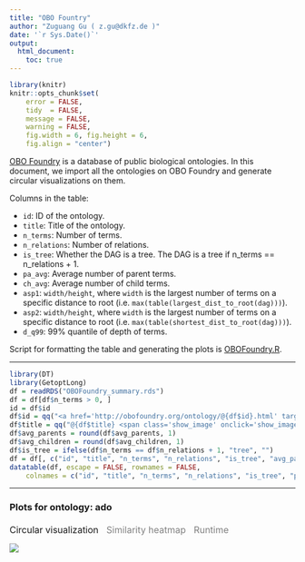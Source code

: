 ```yaml
---
title: "OBO Fountry"
author: "Zuguang Gu ( z.gu@dkfz.de )"
date: '`r Sys.Date()`'
output: 
  html_document:
    toc: true
---
```


```r
library(knitr)
knitr::opts_chunk$set(
    error = FALSE,
    tidy  = FALSE,
    message = FALSE,
    warning = FALSE,
    fig.width = 6, fig.height = 6,
    fig.align = "center")
```

<style>
.main-container {
    max-width: 1200px;
}
.show_image {
    font-size: 0.8em;
}
#image {
    margin-top: 10px;
    margin-bottom: 10px;
}
.show_image {
    text-decoration: underline;
    color: #337ab7;
}
.show_image:hover {
    cursor: pointer;
}
</style>

[OBO Foundry](http://obofoundry.org/) is a database of public biological
ontologies. In this document, we import all the ontologies on OBO Foundry and
generate circular visualizations on them.

Columns in the table:

- `id`: ID of the ontology.
- `title`: Title of the ontology.
- `n_terms`: Number of terms.
- `n_relations`: Number of relations.
- `is_tree`: Whether the DAG is a tree. The DAG is a tree if n_terms == n_relations + 1.
- `pa_avg`: Average number of parent terms.
- `ch_avg`: Average number of child terms.
- `asp1`: `width/height`, where `width` is the largest number of terms on a specific distance to root (i.e. `max(table(largest_dist_to_root(dag)))`).
- `asp2`: `width/height`, where `width` is the largest number of terms on a specific distance to root (i.e. `max(table(shortest_dist_to_root(dag)))`).
- `d_q99`: 99% quantile of depth of terms.

Script for formatting the table and generating the plots is [OBOFoundry.R](OBOFoundry.R).

<hr>

```r
library(DT)
library(GetoptLong)
df = readRDS("OBOFoundry_summary.rds")
df = df[df$n_terms > 0, ]
id = df$id
df$id = qq("<a href='http://obofoundry.org/ontology/@{df$id}.html' target=_blank>@{df$id}</a>", collapse = FALSE)
df$title = qq("@{df$title} <span class='show_image' onclick='show_image(\"@{id}\")'>[image]</span>", collapse = FALSE)
df$avg_parents = round(df$avg_parents, 1)
df$avg_children = round(df$avg_children, 1)
df$is_tree = ifelse(df$n_terms == df$n_relations + 1, "tree", "")
df = df[, c("id", "title", "n_terms", "n_relations", "is_tree", "avg_parents", "avg_children", "asp1", "asp2", "depth_q99")]
datatable(df, escape = FALSE, rownames = FALSE,
    colnames = c("id", "title", "n_terms", "n_relations", "is_tree", "pa_avg", "ch_avg", "asp1", "asp2", 'd_q99'))
```

<hr>

<style>
#image ul li {
    font-size: 16px;
    padding-right:10px;
    cursor: pointer;
    display: inline-block;
    color: #337ab7;
}
#image ul {
    padding-inline-start: 0px;
    margin-top: 20px;
}
</style>

<div id="image">
<h3>Plots for ontology: ado</h3>
<ul>
<li><a id="circular_click">Circular visualization</a></li>
<li><a id="heatmap_click" style="color:grey">Similarity heatmap</a></li>
<li><a id="runtime_click" style="color:grey">Runtime</a></li>
</ul>
<div id="circular">
<img id="image1" src="image/OBOFoundry_ado.png" /></div>
<div id="heatmap" style="display:none;"><img id="image2" src="image/OBOFoundry_ado_heatmap.png" /></div>
<div id="runtime" style="display:none;"><img id="image3" src="image/OBOFoundry_ado_runtime.png" /></div>
</div>


<script>
function show_image(id) {
    $("#image1").attr("src", "image/OBOFoundry_" + id + ".png");
    $("#image2").attr("src", "image/OBOFoundry_" + id + "_heatmap.png");
    $("#image3").attr("src", "image/OBOFoundry_" + id + "_runtime.png");
    $("#image h3").text("Plots for ontology: " + id);
    document.getElementById("image").scrollIntoView();
}

$( function() {
    $( "#circular_click" ).click(function() {
        $("#circular").show();
        $("#heatmap").hide();
        $("#runtime").hide();
        $("#circular_click").css("color", "#337ab7");
        $("#heatmap_click").css("color", "grey");
        $("#runtime_click").css("color", "grey");
    });
    $( "#heatmap_click" ).click(function() {
        $("#heatmap").show();
        $("#circular").hide();
        $("#runtime").hide();
        $("#circular_click").css("color", "grey");
        $("#heatmap_click").css("color", "#337ab7");
        $("#runtime_click").css("color", "grey");
    })
    $( "#runtime_click" ).click(function() {
        $("#runtime").show();
        $("#heatmap").hide();
        $("#circular").hide();
        $("#runtime_click").css("color", "#337ab7");
        $("#heatmap_click").css("color", "grey");
        $("#circular_click").css("color", "grey");
    });
} );
</script>
